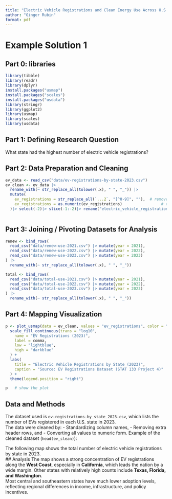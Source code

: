 ```yaml
---
title: "Electric Vehicle Registrations and Clean Energy Use Across U.S. States (2023)"
author: "Ginger Rubin"
format: pdf
---
```


# Example Solution 1

## **Part 0: libraries**

```r
library(tibble)
library(readr) 
library(dplyr)
install.packages("usmap")
install.packages("scales")
install.packages("usdata")
library(stringr)
library(ggplot2)
library(usmap)
library(scales)
library(usdata)

```

## **Part 1:** **Defining Research Question**

What state had the highest number of electric vehicle registrations?

## **Part 2: Data Preparation and Cleaning**

```r

ev_data <- read_csv("data/ev-registrations-by-state-2023.csv")
ev_clean <- ev_data |>
  rename_with(~ str_replace_all(tolower(.x), " ", "_")) |> 
  mutate(
    ev_registrations = str_replace_all(`...2`, "[^0-9]", ""),  # remove all non-digits
    ev_registrations = as.numeric(ev_registrations)                 # convert to numeric
  )|> select(-2)|> slice(-1:-2)|> rename("electric_vehicle_registrations_by_state_(2023)"= "State")



```

## **Part 3: Joining / Pivoting Datasets for Analysis**

```r

renew <- bind_rows(
  read_csv("data/renew-use-2021.csv") |> mutate(year = 2021),
  read_csv("data/renew-use-2022.csv") |> mutate(year = 2022),
  read_csv("data/renew-use-2023.csv") |> mutate(year = 2023)
) |> 
  rename_with(~ str_replace_all(tolower(.x), " ", "_"))

total <- bind_rows(
  read_csv("data/total-use-2021.csv") |> mutate(year = 2021),
  read_csv("data/total-use-2022.csv") |> mutate(year = 2022),
  read_csv("data/total-use-2023.csv") |> mutate(year = 2023)
) |> 
  rename_with(~ str_replace_all(tolower(.x), " ", "_"))

```

## **Part 4: Mapping Visualization**

```r
p <- plot_usmap(data = ev_clean, values = "ev_registrations", color = "white") +
  scale_fill_continuous(trans = "log10",
    name = "EV Registrations (2023)",
    label = comma,
    low = "lightblue",
    high = "darkblue"
  ) +
  labs(
    title = "Electric Vehicle Registrations by State (2023)",
    caption = "Source: EV Registrations Dataset (STAT 133 Project 4)"
  ) +
  theme(legend.position = "right")

p   # show the plot

```

## Data and Methods

The dataset used is `ev-registrations-by_state_2023.csv`, which lists the number of EVs registered in each U.S. state in 2023.\
The data were cleaned by: - Standardizing column names, - Removing extra header rows, and - Converting all values to numeric form. Example of the cleaned dataset (`head(ev_clean)`):

The following map shows the total number of electric vehicle registrations by state in 2023.\
\## Analysis The map shows a strong concentration of EV registrations along the **West Coast**, especially in **California**, which leads the nation by a wide margin. Other states with relatively high counts include **Texas, Florida, and Washington**.\
Most central and southeastern states have much lower adoption levels, reflecting regional differences in income, infrastructure, and policy incentives.
